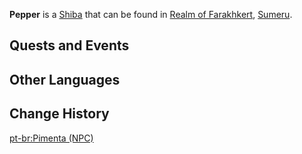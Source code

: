 {{Character Infobox
|image            = NPC Pepper.png
|type             = Open-World NPC
|group            = Dog NPCs
|name             = Pepper
|region           = Sumeru
|location         = Sumeru
}}
'''Pepper''' is a [[Shiba]] that can be found in [[Realm of Farakhkert]], [[Sumeru]].

==Quests and Events==
{{Quests and Events}}

==Other Languages==
{{Other Languages
|default_hidden = 1
|en       = Pepper
|zhs      = 「胡椒」
|zhs_rm   = Hújiāo
|zht      = 「胡椒」
|zht_rm   = Hújiāo
|ja       = 「ペッパー」
|ja_rm    = Peppaa
|ko       = 「후추」
|ko_rm    = 
|es       = Pimienta
|fr       = Poivre
|ru       = Перчик
|th       = "Pepper"
|vi       = Hạt Tiêu
|de       = „Pfeffer“
|id       = Pepper
|pt       = Pimenta
|tr       = Tarçın
|tr_tl    = Cinnamon
|it       = Pepe
}}

==Change History==
{{Change History|3.6}}

[[pt-br:Pimenta (NPC)]]
